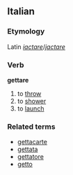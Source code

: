 ==Italian==
===Etymology===
Latin ''[[iactare]]''/''[[jactare]]''
===Verb===
'''gettare'''

# to [[throw]]
# to [[shower]]
# to [[launch]]

===Related terms===
*[[gettacarte]]
*[[gettata]]
*[[gettatore]]
*[[getto]]